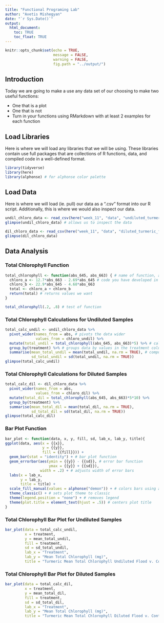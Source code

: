 ```yaml
---
title: "Functional Programing Lab"
author: "Avetis Mishegyan"
date: "`r Sys.Date()`"
output:
  html_document:
    toc: TRUE
    toc_float: TRUE
---
```


```r
knitr::opts_chunk$set(echo = TRUE,
                      message = FALSE,
                      warning = FALSE,
                      fig.path = "../output/")
```

## Introduction

Today we are going to make a use any data set of our choosing to make two useful functions:

* One that is a plot
* One that is not
* Turn in your functions using RMarkdown with at least 2 examples for each function

## Load Libraries

Here is where we will load any libraries that we will be using. These libraries contain use full packages that are collections of R functions, data, and compiled code in a well-defined format.

```r
library(tidyverse)
library(here)
library(alphonse) # for alphonse color palette
```

## Load Data

Here is where we will load (ie. pull) our data as a ".csv" format into our R script. Additionally, this is where we would also inspect our data.

```r
undil_chloro_data <- read_csv(here("week_11", "data", "undiluted_turmeric_flood_chlorophyll_test_2022_12_12.csv")) # loads the data from a .csv file
glimpse(undil_chloro_data) # allows us to inspect the data

dil_chloro_data <- read_csv(here("week_11", "data", "diluted_turmeric_flood_chlorophyll_test_2022_12_12.csv"))
glimpse(dil_chloro_data)
```

## Data Analysis

### Total Chlorophyll Function

```r
total_chlorophyll <- function(abs_645, abs_663) { # name of function, and list of inputs (ie. arguments)
  chloro_a <- 12.7*abs_663 - 2.69*abs_645 # code you have developed in body of the function
  chloro_b <- 22.9*abs_645 - 4.68*abs_663
  total <- chloro_a + chloro_b
  return(total) # returns values we want
}

total_chlorophyll(.2, .8) # test of function
```

### Total Chlorophyll Calculations for Undiluted Samples

```r
total_calc_undil <- undil_chloro_data %>%
  pivot_wider(names_from = abs, # pivots the data wider
              values_from = chloro_undil) %>%
  mutate(total_undil = total_chlorophyll(abs_645, abs_663)*5) %>% # calculates total chlorophyll into new column
  group_by(treatment) %>% # groups data by values in the treatment column
  summarise(mean_total_undil = mean(total_undil, na.rm = TRUE), # computes a table of summarized data
            sd_total_undil = sd(total_undil, na.rm = TRUE))
glimpse(total_calc_undil)
```


### Total Chlorophyll Calculations for Diluted Samples

```r
total_calc_dil <- dil_chloro_data %>%
  pivot_wider(names_from = abs,
              values_from = chloro_dil) %>%
  mutate(total_dil = total_chlorophyll(abs_645, abs_663)*5*10) %>%
  group_by(treatment) %>%
  summarise(mean_total_dil = mean(total_dil, na.rm = TRUE),
            sd_total_dil = sd(total_dil, na.rm = TRUE))
glimpse(total_calc_dil)
```

### Bar Plot Function

```r
bar_plot <- function(data, x, y, fill, sd, lab_x, lab_y, title){ 
ggplot(data, aes(x = {{x}},
                 y = {{y}}, 
                 fill = {{fill}})) +
  geom_bar(stat = "identity") + # bar plot function
  geom_errorbar(aes(ymin = {{y}} - {{sd}}, # error bar function
                    ymax = {{y}} + {{sd}}),
                width = .2) + # adjusts width of error bars
  labs(x = lab_x,
       y = lab_y,
       title = title) +
  scale_fill_manual(values = alphonse("demon")) + # colors bars using alphonse color palette
  theme_classic() + # sets plot theme to classic
  theme(legend.position = "none") + # removes legend
  theme(plot.title = element_text(hjust = .5)) # centers plot title
}
```

### Total Chlorophyll Bar Plot for Undiluted Samples

```r
bar_plot(data = total_calc_undil,
         x = treatment,
         y = mean_total_undil,
         fill = treatment,
         sd = sd_total_undil,
         lab_x = "Treatment",
         lab_y = "Mean Total Chlorophyll (mg)",
         title = "Turmeric Mean Total Chlorophyll Undiluted Flood v. Control")
```

### Total Chlorophyll Bar Plot for Diluted Samples

```r
bar_plot(data = total_calc_dil,
         x = treatment,
         y = mean_total_dil,
         fill = treatment,
         sd = sd_total_dil,
         lab_x = "Treatment",
         lab_y = "Mean Total Chlorophyll (mg)",
         title = "Turmeric Mean Total Chlorophyll Diluted Flood v. Control")
```
